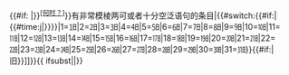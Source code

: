 {{#if: {{{1|<noinclude>1</noinclude>}}}|<mark class="template-facttext"><span title="不明确的时间">{{{1|<noinclude>不明确的时间</noinclude>}}}</span></mark>}}<sup class="noprint">[[Wikipedia:不要模棱两可|<span title="语义模棱两可修正请求{{#if:{{{time|}}}|开始于{{#time:Y年Fj日|{{{time}}}}}。|}}"><span style="white-space: nowrap;">&#91;何时{{{post-text|}}}？&#93;</span></span>]]</sup><includeonly>{{namespace||[[Category:{{#if:{{{time|}}}|自{{#time:Y年F|{{{time}}}}}}}有非常模棱两可或者十分空泛语句的条目|{{#switch:{{#if:{{{time|}}}|{{#time:j|{{{time}}}}}}}|1=㏠|2=㏡|3=㏢|4=㏣|5=㏤|6=㏥|7=㏦|8=㏧|9=㏨|10=㏩|11=㏪|12=㏫|13=㏬|14=㏭|15=㏮|16=㏯|17=㏰|18=㏱|19=㏲|20=㏳|21=㏴|22=㏵|23=㏶|24=㏷|25=㏸|26=㏹|27=㏺|28=㏻|29=㏼|30=㏽|31=㏾}}{{#if:{{{date|}}}|旧}}{{PAGENAME}}]]}}</includeonly>{{ {{{|safesubst:}}}ifsubst|{{Error|模板使用方法錯誤，請勿[[WP:替換引用]]}}|}}<noinclude>
{{Documentation}}
<!-- PLEASE ADD THIS TEMPLATE'S CATEGORIES AND INTERWIKIS TO THE /doc SUBPAGE, THANKS -->
</noinclude>
